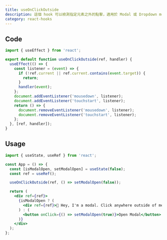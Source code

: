 ```yaml
---
title: useOnClickOutside
description: 這個 hook 可以檢測指定元素之外的點擊，適用於 Modal 或 Dropdown menus 的元件在點擊元件以外的元素時自動關閉。
category: react-hooks
---
```


## Code

```jsx
import { useEffect } from 'react';

export default function useOnClickOutside(ref, handler) {
  useEffect(() => {
    const listener = (event) => {
      if (!ref.current || ref.current.contains(event.target)) {
        return;
      }
      handler(event);
    };
    document.addEventListener('mousedown', listener);
    document.addEventListener('touchstart', listener);
    return () => {
      document.removeEventListener('mousedown', listener);
      document.removeEventListener('touchstart', listener);
    };
  }, [ref, handler]);
}
```

## Usage

```jsx
import { useState, useRef } from 'react';

const App = () => {
  const [isModalOpen, setModalOpen] = useState(false);
  const ref = useRef();

  useOnClickOutside(ref, () => setModalOpen(false));

  return (
    <div ref={ref}>
      {isModalOpen ? (
        <div ref={ref}>👋 Hey, I'm a modal. Click anywhere outside of me to close.</div>
      ) : (
        <button onClick={() => setModalOpen(true)}>Open Modal</button>
      )}
    </div>
  );
};
```
